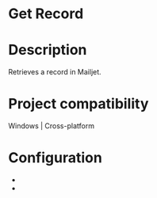 ﻿# Get Record

# Description

Retrieves a record in Mailjet.

# Project compatibility

Windows | Cross-platform

# Configuration

* 
*
